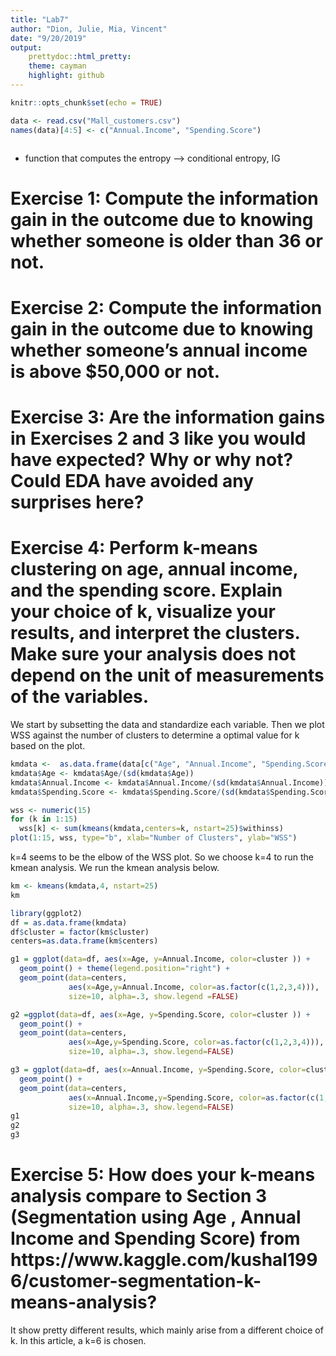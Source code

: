 ```yaml
---
title: "Lab7"
author: "Dion, Julie, Mia, Vincent"
date: "9/20/2019"
output: 
    prettydoc::html_pretty:
    theme: cayman
    highlight: github
---
```


```r
knitr::opts_chunk$set(echo = TRUE)
```

```r
data <- read.csv("Mall_customers.csv")
names(data)[4:5] <- c("Annual.Income", "Spending.Score")
```


```r
```

- function that computes the entropy --> conditional entropy, IG

# Exercise 1: Compute the information gain in the outcome due to knowing whether someone is older than 36 or not.


# Exercise 2: Compute the information gain in the outcome due to knowing whether someone’s annual income is above $50,000 or not.


# Exercise 3: Are the information gains in Exercises 2 and 3 like you would have expected? Why or why not? Could EDA have avoided any surprises here?


# Exercise 4: Perform k-means clustering on age, annual income, and the spending score. Explain your choice of k, visualize your results, and interpret the clusters. Make sure your analysis does not depend on the unit of measurements of the variables.

We start by subsetting the data and standardize each variable. Then we plot WSS against the number of clusters to determine a optimal value for k based on the plot. 
```r
kmdata <-  as.data.frame(data[c("Age", "Annual.Income", "Spending.Score")])
kmdata$Age <- kmdata$Age/(sd(kmdata$Age))
kmdata$Annual.Income <- kmdata$Annual.Income/(sd(kmdata$Annual.Income))
kmdata$Spending.Score <- kmdata$Spending.Score/(sd(kmdata$Spending.Score))

wss <- numeric(15)
for (k in 1:15) 
  wss[k] <- sum(kmeans(kmdata,centers=k, nstart=25)$withinss)
plot(1:15, wss, type="b", xlab="Number of Clusters", ylab="WSS")
```

k=4 seems to be the elbow of the WSS plot. So we choose k=4 to run the kmean analysis.  We run the kmean analysis below. 

```r
km <- kmeans(kmdata,4, nstart=25)
km
```

```r
library(ggplot2)
df = as.data.frame(kmdata)
df$cluster = factor(km$cluster)
centers=as.data.frame(km$centers)

g1 = ggplot(data=df, aes(x=Age, y=Annual.Income, color=cluster )) +
  geom_point() + theme(legend.position="right") +
  geom_point(data=centers,
             aes(x=Age,y=Annual.Income, color=as.factor(c(1,2,3,4))),
             size=10, alpha=.3, show.legend =FALSE)

g2 =ggplot(data=df, aes(x=Age, y=Spending.Score, color=cluster )) +
  geom_point() +
  geom_point(data=centers,
             aes(x=Age,y=Spending.Score, color=as.factor(c(1,2,3,4))),
             size=10, alpha=.3, show.legend=FALSE)

g3 = ggplot(data=df, aes(x=Annual.Income, y=Spending.Score, color=cluster )) +
  geom_point() +
  geom_point(data=centers,
             aes(x=Annual.Income,y=Spending.Score, color=as.factor(c(1,2,3,4))),
             size=10, alpha=.3, show.legend=FALSE)
g1
g2
g3
```


# Exercise 5: How does your k-means analysis compare to Section 3 (Segmentation using Age , Annual Income and Spending Score) from https://www.kaggle.com/kushal1996/customer-segmentation-k-means-analysis?

It show pretty different results, which mainly arise from a different choice of k. In this article, a k=6 is chosen. 


